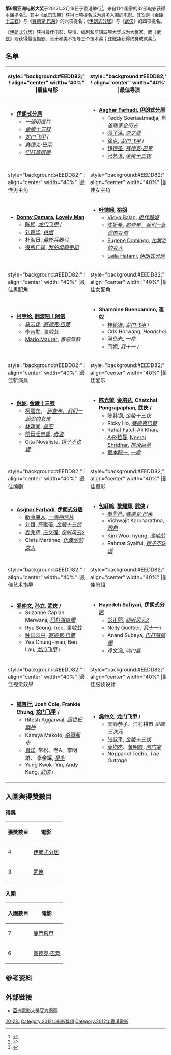 {{Infobox film awards
| number = 6
| award = 亞洲電影大獎
| image = 
| caption = 官方海报
| date = 2012年3月19日
| site = [[香港會議展覽中心|香港會議展覽中心]]
| host = [[周瑛琦|周瑛琦]]、[[謝怡芬|謝怡芬]]
| preshow=
| producer = 
| director = 
| network = 
| best_picture = 
| most_wins = 
| most_nominations =  
| duration = 
| ratings =
| last = [[第5屆亞洲電影大獎|第5届]]
| next = [[第7屆亞洲電影大獎|第7届]]
}}
'''第6届亚洲电影大奖'''于2012年3月19日于香港举行<ref>{{cite web
|url=http://film-book.com/asian-film-awards-2012-nominations-the-flying-swords-of-dragon-gate/?utm_source=rss&utm_medium=rss&utm_campaign=asian-film-awards-2012-nominations-the-flying-swords-of-dragon-gate
|publisher=Film Book
|title=Asian Film Awards 2012: Nominations: THE FLYING SWORDS OF DRAGON GATE
|date=January 18, 2012
|accessdate=January 30, 2012
|archive-date=2016-03-23
|archive-url=https://web.archive.org/web/20160323080805/http://film-book.com/asian-film-awards-2012-nominations-the-flying-swords-of-dragon-gate/?utm_campaign=asian-film-awards-2012-nominations-the-flying-swords-of-dragon-gate&utm_medium=rss&utm_source=rss
|dead-url=no
}}</ref>。来自11个国家的32部电影获得本届提名<ref>{{cite web
|url=http://news.xinhuanet.com/english/entertainment/2012-01/17/c_131365489.htm
|publisher=Xinhua Net
|title=Over 30 films nominated at 6th Asian Film Awards
|date=January 17, 2012
|accessdate=January 31, 2012
}}</ref>。其中《[[龙门飞甲|龙门飞甲]]》获得七项提名成为最多入围的电影。其次是《[[金陵十三钗|金陵十三钗]]》与《[[赛德克·巴莱|赛德克·巴莱]]》的六项提名；《[[伊朗式分居|伊朗式分居]]》与《[[武侠_(电影)|武侠]]》的四项提名。

《[[伊朗式分居|伊朗式分居]]》获得最佳电影、导演、编剧和剪辑四项大奖成为大赢家，而《[[武侠_(电影)|武侠]]》则获得最佳摄影、音乐和美术指导三个技术奖；[[许鞍华|许鞍华]]获得终身成就奖<ref>{{cite web |url=http://ent.sina.com.cn/m/c/2012-03-19/19293584359.shtml |language= |title=第六届亚洲电影大奖获奖名单 |publisher=新浪 |date=2012年3月19日 |accessdate= |archive-date=2012-03-23 |archive-url=https://web.archive.org/web/20120323002512/http://ent.sina.com.cn/m/c/2012-03-19/19293584359.shtml |dead-url=no }}</ref>。

==名单==
{| class="wikitable" align="center" |
|-
! style="background:#EEDD82;" ! align="center" width="40%" |最佳电影
! style="background:#EEDD82;" ! align="center" width="40%" |最佳导演
|-
| valign="top" |
* '''[[伊朗式分居|伊朗式分居]] {{flagicon|Iran}}'''
** ''[[一張明信片|一張明信片]]'' {{flagicon|Japan}}
** ''[[金陵十三钗|金陵十三钗]]'' {{flagicon|People's Republic of China}}
** ''[[龙门飞甲|龙门飞甲]]'' {{flagicon|Hong Kong}}/{{flagicon|People's Republic of China}}
** ''[[赛德克·巴莱|赛德克·巴莱]]'' {{flagicon|Taiwan}}
** ''[[巴打旅痕團|巴打旅痕團]]'' {{flagicon|India}}
| valign="top" |
* '''[[Asghar_Farhadi|Asghar Farhadi]], [[伊朗式分居|伊朗式分居]] {{flagicon|Iran}}'''
** Teddy Soeriaatmadja, ''爸爸離家企街去'' {{flagicon|Indonesia}}
** [[园子温|园子温]], ''[[恋之罪|恋之罪]]'' {{flagicon|Japan}}
** [[徐克|徐克]], ''[[龙门飞甲|龙门飞甲]]'' {{flagicon|Hong Kong}}/{{flagicon|People's Republic of China}}
** [[魏德圣|魏德圣]], ''[[赛德克·巴莱|赛德克·巴莱]]'' {{flagicon|Taiwan}}
** [[张艺谋|张艺谋]], ''[[金陵十三钗|金陵十三钗]]'' {{flagicon|People's Republic of China}}
|-
! style="background:#EEDD82;" ! align="center" width="40%" |最佳男主角
! style="background:#EEDD82;" ! align="center" width="40%" |最佳女主角
|-
|
* '''[[Donny_Damara|Donny Damara]], [[Lovely_Man|Lovely Man]] {{flagicon|Indonesia}}'''
** [[陈坤|陈坤]], ''[[龙门飞甲|龙门飞甲]]'' {{flagicon|Hong Kong}}/{{flagicon|People's Republic of China}}
** [[刘德华|刘德华]], ''[[桃姐|桃姐]]'' {{flagicon|Hong Kong}}
** [[朴海日|朴海日]], ''[[最終兵器弓|最終兵器弓]]'' {{flagicon|South Korea}}
** [[役所广司|役所广司]], ''[[我的母親手記|我的母親手記]]'' {{flagicon|Japan}}
|
* '''[[叶德娴|叶德娴]], [[桃姐|桃姐]] {{flagicon|Hong Kong}}'''
** [[Vidya_Balan|Vidya Balan]], ''[[絕代豔姬|絕代豔姬]]'' {{flagicon|India}}
** [[陈妍希|陈妍希]], ''[[那些年，我们一起追的女孩|那些年，我们一起追的女孩]]'' {{flagicon|Taiwan}}
** [[Eugene_Domingo|Eugene Domingo]], ''[[化糞池的女人|化糞池的女人]]'' {{flagicon|Philippines}}
** [[Leila_Hatami|Leila Hatami]], ''[[伊朗式分居|伊朗式分居]]'' {{flagicon|Iran}}
|-
! style="background:#EEDD82;" ! align="center" width="40%" |最佳男配角
! style="background:#EEDD82;" ! align="center" width="40%" |最佳女配角
|-
|
* '''[[柯宇纶|柯宇纶]], [[翻滚吧！阿信|翻滚吧！阿信]] {{flagicon|Taiwan}}'''
** [[马志翔|马志翔]], ''[[赛德克·巴莱|赛德克·巴莱]]'' {{flagicon|Taiwan}}
** [[李帝勳|李帝勳]], ''[[高地战|高地战]]'' {{flagicon|South Korea}}
** [[Mario_Maurer|Mario Maurer]], ''善惡無赦'' {{flagicon|Thailand}}
|
* '''Shamaine Buencamino, 連奴 {{flagicon|Philippines}}'''
** [[桂纶镁|桂纶镁]], ''[[龙门飞甲|龙门飞甲]]'' {{flagicon|Hong Kong}}/{{flagicon|People's Republic of China}}
** Cris Horwang, ''Headshot'' {{flagicon|Thailand}}
** [[满岛光|满岛光]], ''[[一命|一命]]'' {{flagicon|Japan}}
** [[闫妮|闫妮]], ''[[我十一|我十一]]'' {{flagicon|China}}/{{flagicon|France}}
|-
! style="background:#EEDD82;" ! align="center" width="40%" |最佳新演員
! style="background:#EEDD82;" ! align="center" width="40%" |最佳配乐
|-
|
* '''[[倪妮|倪妮]], [[金陵十三钗|金陵十三钗]] {{flagicon|People's Republic of China}}'''
** [[柯震东|柯震东]]， ''[[那些年，我们一起追的女孩|那些年，我们一起追的女孩]]'' {{flagicon|Taiwan}}
** [[林晖闵|林晖闵]], ''[[星空|星空]]'' {{flagicon|Taiwan}}
** [[前田旺志郎|前田旺志郎]], ''[[奇迹|奇迹]]'' {{flagicon|Japan}}
** Gita Novalista, ''[[镜子不说谎|镜子不说谎]]'' {{flagicon|Indonesia}}
|
* '''[[陈光荣|陈光荣]], [[金培达|金培达]], Chatchai Pongrapaphan, [[武侠_(电影)|武侠]] {{flagicon|Hong Kong}}/{{flagicon|People's Republic of China}}'''
** [[陈其钢|陈其钢]], ''[[金陵十三钗|金陵十三钗]]'' {{flagicon|People's Republic of China}}
** Ricky Ho, ''[[賽德克巴萊|賽德克巴萊]]'' {{flagicon|Taiwan}}
** [[Rahat_Fateh_Ali_Khan|Rahat Fateh Ali Khan]], [[A·R·拉曼|A·R·拉曼]], [[Neeraj_Shridhar|Neeraj Shridhar]], ''[[搖滾巨星|搖滾巨星]]'' {{flagicon|India}}
** [[坂本龍一|坂本龍一]], ''[[一命|一命]]'' {{flagicon|Japan}}
|-
! style="background:#EEDD82;" ! align="center" width="40%" |最佳编剧
! style="background:#EEDD82;" ! align="center" width="40%" |最佳摄影
|-
|
* '''[[Asghar_Farhadi|Asghar Farhadi]], [[伊朗式分居|伊朗式分居]] {{flagicon|Iran}}'''
** [[新藤兼人|新藤兼人]], ''[[一張明信片|一張明信片]]'' {{flagicon|Japan}}
** [[刘恒|刘恒]], [[严歌苓|严歌苓]], ''[[金陵十三钗|金陵十三钗]]'' {{flagicon|People's Republic of China}}
** [[麦兆辉|麦兆辉]], [[庄文强|庄文强]], ''[[窃听风云2|窃听风云2]]'' {{flagicon|Hong Kong}}
** Chris Martinez, ''[[化糞池的女人|化糞池的女人]]'' {{flagicon|Philippines}}
|
* '''[[包轩鸣|包轩鸣]], [[黎耀辉|黎耀辉]], [[武侠_(电影)|武侠]] {{flagicon|Hong Kong}}/{{flagicon|People's Republic of China}}'''
**[[秦鼎昌|秦鼎昌]], ''[[赛德克·巴莱|赛德克·巴莱]]'' {{flagicon|Taiwan}}
**Vishwajit Karunarathna, ''[[飛魚_(電影)|飛魚]]'' {{flagicon|Sri Lanka}}
**Kim Woo-hyung, ''[[高地战|高地战]]'' {{flagicon|South Korea}}
**Rahmat Syaiful, ''[[镜子不说谎|镜子不说谎]]'' {{flagicon|Indonesia}}
|-
! style="background:#EEDD82;" ! align="center" width="40%" |最佳艺术指导
! style="background:#EEDD82;" ! align="center" width="40%" |最佳剪辑
|-
|
* '''[[奚仲文|奚仲文]], [[孙立|孙立]], [[武侠_(电影)|武侠]] {{flagicon|Hong Kong}}/{{flagicon|People's Republic of China}}'''
**Suzanne Caplan Merwanji, ''[[巴打旅痕團|巴打旅痕團]]'' {{flagicon|India}}
**Ryu Seong-hee, ''[[高地战|高地战]]'' {{flagicon|South Korea}}
**[[种田阳平|种田阳平]], ''[[赛德克·巴莱|赛德克·巴莱]]'' {{flagicon|Taiwan}}
**Yee Chung-man, Ben Lau, ''[[龙门飞甲|龙门飞甲]]'' {{flagicon|Hong Kong}}/{{flagicon|People's Republic of China}}
|
* '''Hayedeh Safiyari, [[伊朗式分居|伊朗式分居]] {{flagicon|Iran}}'''
**[[彭正熙|彭正熙]], ''[[窃听风云2|窃听风云2]]'' {{flagicon|Hong Kong}}
**Nelly Quettier, ''[[我十一|我十一]]'' {{flagicon|China}}/{{flagicon|France}}
**Anand Subaya, ''[[巴打旅痕團|巴打旅痕團]]'' {{flagicon|India}}
**[[邓文滔|邓文滔]], ''[[鸿门宴|鸿门宴]]'' {{flagicon|People's Republic of China}}
|-
! style="background:#EEDD82;" ! align="center" width="40%" |最佳视觉效果
! style="background:#EEDD82;" ! align="center" width="40%" |最佳服装设计
|-
|
* '''[[锺智行|锺智行]], Josh Cole, Frankie Chung, [[龙门飞甲|龙门飞甲]] {{flagicon|Hong Kong}}/{{flagicon|People's Republic of China}}'''
**Ritesh Aggarwal, ''[[超世紀戰神|超世紀戰神]]'' {{flagicon|India}}
**Kamiya Makoto, ''[[杀戮都市|杀戮都市]]'' {{flagicon|Japan}}
**[[肖洋|肖洋]], 常松、老A、李明雄、 李金辉, ''[[星空|星空]]'' {{flagicon|Taiwan}}
**Yung Kwok-Yin, Andy Kang, ''[[武侠_(电影)|武侠]]'' {{flagicon|Hong Kong}}/{{flagicon|People's Republic of China}}
|
* '''[[奚仲文|奚仲文]], [[龙门飞甲|龙门飞甲]] {{flagicon|Hong Kong}}/{{flagicon|People's Republic of China}}'''
**天野恭子、江村耕市 ''愛瘋三次元'' {{flagicon|Japan}}
**[[张叔平|张叔平]], ''[[金陵十三钗|金陵十三钗]]'' {{flagicon|People's Republic of China}}
**[[莫均杰|莫均杰]]、[[黄明霞|黄明霞]], ''[[鸿门宴|鸿门宴]]'' {{flagicon|People's Republic of China}}
**Noppadol Techo, ''The Outrage'' {{flagicon|Thailand}}
|}

==入圍與得獎數目==
===得獎===
{| class="wikitable" style="text-align:center"
! scope="col" | 獲獎數目
! scope="col" | 電影
|-
| 4
| align=left|[[伊朗式分居|伊朗式分居]]
|-
| 3
| align=left|[[武俠|武俠]]
|}

===入圍===
{| class="wikitable" style="text-align:center"
! scope="col" | 入圍數目
! scope="col" | 電影
|-
| 7
| align=left|[[龍門飛甲|龍門飛甲]]
|-
| 6
| align=left|[[賽德克·巴萊|賽德克·巴萊]]
|}


==参考资料==
{{reflist}}

==外部链接==
* [http://www.asianfilmawards.asia 亞洲電影大獎官方網頁] {{Wayback|url=http://www.asianfilmawards.asia/ |date=20170324082056 }}

{{亚洲电影大奖}}

{{DEFAULTSORT:Asian Film Awards 2012}}
[[Category:亚洲电影大奖|2012年]]
[[Category:2012年电影獎項|Category:2012年电影獎項]]
[[Category:2012年香港電影|Category:2012年香港電影]]